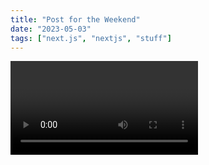```yaml
---
title: "Post for the Weekend"
date: "2023-05-03"
tags: ["next.js", "nextjs", "stuff"]
---
```


<Video id="6h649f2fB9Q" />

We recommend using **Static Generation** (with
and without data) whenever possible because your page can be built once and served
by CDN, which makes it much faster than having a server render the page on every
request.

```ts
const sum = (num1: number, num2: number): number => {
  return num1 + num2;
};

console.log(sum(4, 8)); //12
```

You can use Static Generation for many types of pages, including:

- Marketing pages
- Blog posts
- E-commerce product listings
- Help and documentation

You should ask yourself: "Can I pre-render this page **ahead** of a user's request?" If the answer is yes, then you should choose Static Generation.

On the other hand, Static Generation is **not** a good idea if you cannot pre-render a page ahead of a user's request. Maybe your page shows frequently updated data, and the page content changes on every request.

In that case, you can use **Server-Side Rendering**. It will be slower, but the pre-rendered page will always be up-to-date. Or you can skip pre-rendering and use client-side JavaScript to populate data.
